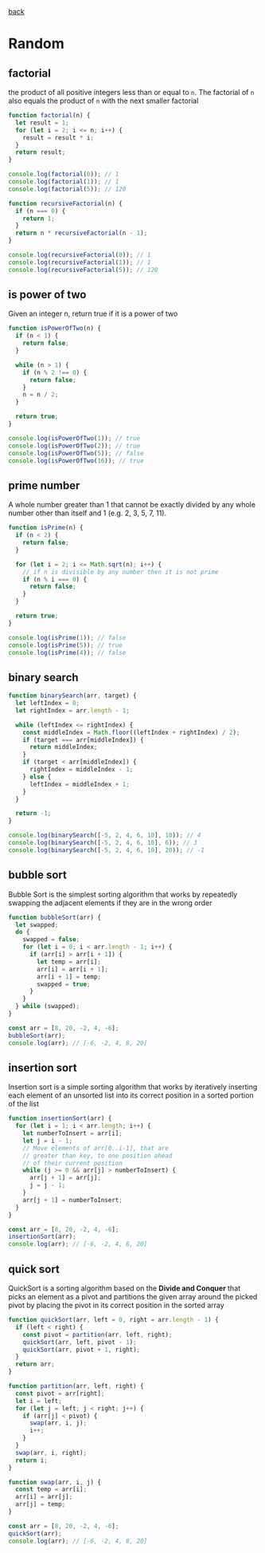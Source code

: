 [back](/)

# Random

## factorial

the product of all positive integers less than or equal to `n`.
The factorial of `n` also equals the product of `n` with the
next smaller factorial

```js title="factorial"
function factorial(n) {
  let result = 1;
  for (let i = 2; i <= n; i++) {
    result = result * i;
  }
  return result;
}

console.log(factorial(0)); // 1
console.log(factorial(1)); // 1
console.log(factorial(5)); // 120

function recursiveFactorial(n) {
  if (n === 0) {
    return 1;
  }
  return n * recursiveFactorial(n - 1);
}

console.log(recursiveFactorial(0)); // 1
console.log(recursiveFactorial(1)); // 1
console.log(recursiveFactorial(5)); // 120
```

## is power of two

Given an integer n, return true if it is a power of two

```js title="isPowerOfTwo"
function isPowerOfTwo(n) {
  if (n < 1) {
    return false;
  }

  while (n > 1) {
    if (n % 2 !== 0) {
      return false;
    }
    n = n / 2;
  }

  return true;
}

console.log(isPowerOfTwo(1)); // true
console.log(isPowerOfTwo(2)); // true
console.log(isPowerOfTwo(5)); // false
console.log(isPowerOfTwo(16)); // true
```

## prime number

A whole number greater than 1 that cannot be exactly divided by
any whole number other than itself and 1 (e.g. 2, 3, 5, 7, 11).

```js title="isPrime"
function isPrime(n) {
  if (n < 2) {
    return false;
  }

  for (let i = 2; i <= Math.sqrt(n); i++) {
    // if n is divisible by any number then it is not prime
    if (n % i === 0) {
      return false;
    }
  }

  return true;
}

console.log(isPrime(1)); // false
console.log(isPrime(5)); // true
console.log(isPrime(4)); // false
```

## binary search

```js title="binarySearch"
function binarySearch(arr, target) {
  let leftIndex = 0;
  let rightIndex = arr.length - 1;

  while (leftIndex <= rightIndex) {
    const middleIndex = Math.floor((leftIndex + rightIndex) / 2);
    if (target === arr[middleIndex]) {
      return middleIndex;
    }
    if (target < arr[middleIndex]) {
      rightIndex = middleIndex - 1;
    } else {
      leftIndex = middleIndex + 1;
    }
  }

  return -1;
}

console.log(binarySearch([-5, 2, 4, 6, 10], 10)); // 4
console.log(binarySearch([-5, 2, 4, 6, 10], 6)); // 3
console.log(binarySearch([-5, 2, 4, 6, 10], 20)); // -1
```

## bubble sort

Bubble Sort is the simplest sorting algorithm that works by
repeatedly swapping the adjacent elements if they are in the wrong order

```js title="bubbleSort"
function bubbleSort(arr) {
  let swapped;
  do {
    swapped = false;
    for (let i = 0; i < arr.length - 1; i++) {
      if (arr[i] > arr[i + 1]) {
        let temp = arr[i];
        arr[i] = arr[i + 1];
        arr[i + 1] = temp;
        swapped = true;
      }
    }
  } while (swapped);
}

const arr = [8, 20, -2, 4, -6];
bubbleSort(arr);
console.log(arr); // [-6, -2, 4, 8, 20]
```

## insertion sort

Insertion sort is a simple sorting algorithm that works by
iteratively inserting each element of an unsorted list into
its correct position in a sorted portion of the list

```js title="insertionSort"
function insertionSort(arr) {
  for (let i = 1; i < arr.length; i++) {
    let numberToInsert = arr[i];
    let j = i - 1;
    // Move elements of arr[0..i-1], that are
    // greater than key, to one position ahead
    // of their current position
    while (j >= 0 && arr[j] > numberToInsert) {
      arr[j + 1] = arr[j];
      j = j - 1;
    }
    arr[j + 1] = numberToInsert;
  }
}

const arr = [8, 20, -2, 4, -6];
insertionSort(arr);
console.log(arr); // [-6, -2, 4, 8, 20]
```

## quick sort

QuickSort is a sorting algorithm based on the **Divide and Conquer**
that picks an element as a pivot and partitions the given array around
the picked pivot by placing the pivot in its correct position in the sorted array

```js title="quickSort"
function quickSort(arr, left = 0, right = arr.length - 1) {
  if (left < right) {
    const pivot = partition(arr, left, right);
    quickSort(arr, left, pivot - 1);
    quickSort(arr, pivot + 1, right);
  }
  return arr;
}

function partition(arr, left, right) {
  const pivot = arr[right];
  let i = left;
  for (let j = left; j < right; j++) {
    if (arr[j] < pivot) {
      swap(arr, i, j);
      i++;
    }
  }
  swap(arr, i, right);
  return i;
}

function swap(arr, i, j) {
  const temp = arr[i];
  arr[i] = arr[j];
  arr[j] = temp;
}

const arr = [8, 20, -2, 4, -6];
quickSort(arr);
console.log(arr); // [-6, -2, 4, 8, 20]
```
